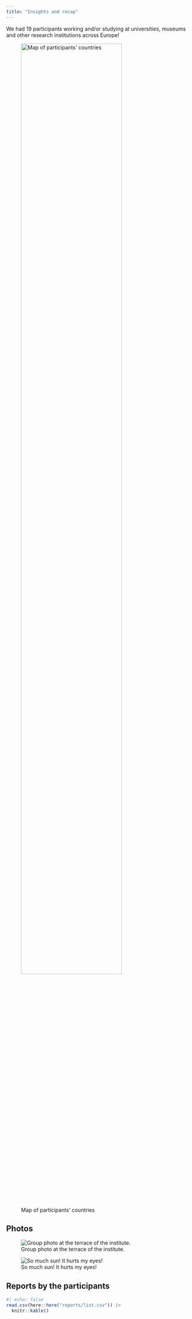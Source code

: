 ```yaml
---
title: "Insights and recap"
---
```


We had 19 participants working and/or studying at universities, museums and other research institutions across Europe!

![Map of participants' countries](figs/map.png){fig-align="center" width="80%"}

## Photos

![Group photo at the terrace of the institute.](figs/photo01.jpg){.shadow}

![So much sun! It hurts my eyes!](figs/photo02.jpg){.shadow}

## Reports by the participants

```r
#| echo: false
read.csv(here::here("reports/list.csv")) |>
  knitr::kable()
  
```
